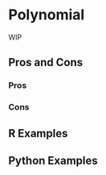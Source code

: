 # Polynomial {#sec-polynomial}

WIP

## Pros and Cons

### Pros

### Cons

## R Examples

## Python Examples
